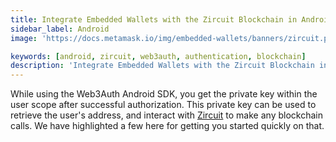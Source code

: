 ```yaml
---
title: Integrate Embedded Wallets with the Zircuit Blockchain in Android
sidebar_label: Android
image: 'https://docs.metamask.io/img/embedded-wallets/banners/zircuit.png'

keywords: [android, zircuit, web3auth, authentication, blockchain]
description: 'Integrate Embedded Wallets with the Zircuit Blockchain in Android | Embedded Wallets'
---
```



<SEO
  title="Integrate Embedded Wallets with the Zircuit Blockchain in Android"
  description="Integrate Embedded Wallets with the Zircuit Blockchain in Android | Embedded Wallets"
  image="https://docs.metamask.io/img/embedded-wallets/banners/zircuit.png"
  slug="/embedded-wallets/connect-blockchain/evm/zircuit/android"
/>

While using the Web3Auth Android SDK, you get the private key within the user scope after successful authorization. This private key can be used to retrieve the user's address, and interact with [Zircuit](https://zircuit.com/) to make any blockchain calls. We have highlighted a few here for getting you started quickly on that.

<EVMInteraction />
